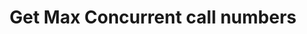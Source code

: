 ---
title: 'Get Max Concurrent call numbers'
openapi: 'GET /v1/{account_id}/{project_id}/conversations/concurrency'
---
